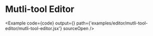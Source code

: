 
# Mutli-tool Editor

<Example
  code={code}
  output={<Graph />}
  path={'examples/editor/mutli-tool-editor/mutli-tool-editor.jsx'}
  sourceOpen
/>

